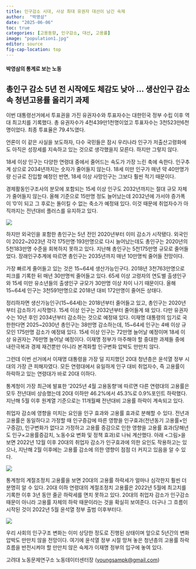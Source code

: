```yaml
---
title: 인구감소 시대, 사상 최대 유권자 대선이 남긴 숙제
author:  "박영삼"
date: "2025-06-06"
toc: true
categories: [고용동향, 인구감소, 대선, 고용률]
image: "population1.jpg"
editor: source
fig-cap-location: top
---
```


#### 박영삼의 통계로 보는 노동

## 총인구 감소 5년 전 시작에도 체감도 낮아 … 생산인구 감소 속 청년고용률 올리기 과제

이번 대통령선거에서 투표권을 가진 유권자수와 투표자수는 대한민국 정부 수립 이후 역대 최고치를 기록했다. 총 유권자수가 4천439만1천명이었고 투표자수는 3천523만6천명이었다. 최종 투표율은 79.4%였다.

언론이 이 같은 사실을 보도하자, 다수 국민들은 잠시 우리나라 인구가 저출산고령화에도 아직은 성장세를 지속하고 있는 것으로 생각했을지 모른다. 하지만 그렇지 않다.

18세 이상 인구는 다양한 연령대 중에서 줄어드는 속도가 가장 느린 축에 속한다. 인구추계 상으로 2034년까지는 숫자가 줄어들지 않는다. 18세 미만 인구가 매년 약 40만명가량 신규로 진입할 예정인 반면, 18세 이상 사망인구는 그보다 훨씬 적기 때문이다.

경제활동인구조사의 분모에 포함되는 15세 이상 인구도 2032년까지는 절대 규모 자체가 줄어들지 않는다. 올해 기준으로 15만명 정도 늘어났는데 2032년에 가서야 증가폭이 ‘0’이 되고 그 후로는 돌이킬 수 없는 축소가 예정돼 있다. 이것 때문에 취업자수가 아직까지는 전년대비 플러스를 유지하고 있다.

![](population2.jpg){fig-align="center"}\

하지만 외국인을 포함한 총인구는 5년 전인 2020년부터 이미 감소가 시작됐다. 외국인이 2022~2023년 각각 175만명·193만명으로 다시 늘어났는데도 총인구는 2020년의 5천183만명 수준을 회복하지 못하고 있다. 지난해 총인구는 5천175만명 규모로 줄어들었다. 장래인구추계에 따르면 총인구는 2035년까지 매년 10만명씩 줄어들 전망이다.

가장 빠르게 줄어들고 있는 것은 15~64세 생산가능인구다. 2018년 3천763만명으로 피크를 기록한 뒤 매년 30만명씩 줄어들고 있다. 65세 이상 고령자의 연도별 출생인구와 15세 미만 유소년들의 출생인구 규모가 30만명 이상 차이 나기 때문이다. 올해 15~64세 인구는 3천591만명으로 2018년 대비 172만명이 줄어든 상태다.

정리하자면 생산가능인구(15~64세)는 2018년부터 줄어들고 있고, 총인구는 2020년부터 감소하기 시작했다. 15세 이상 인구는 2032년부터 줄어들게 돼 있다. 다만 유권자 수는 10년 후인 2034년부터 감소하는 것으로 예정돼 있다. 이재명 대통령의 임기로 국한한다면 2025~2030년 총인구는 38만명 감소하는데, 15~64세 인구는 4배 이상 규모인 175만명 감소가 예정돼 있다. 15세 이상 인구는 72만명 늘어날 예정이며 18세 이상 유권자는 76만명 늘어날 예정이다. 이재명 정부가 마주해야 할 중대한 과제들 중에 내란극복과 경제 재건뿐만 아니라 본격화할 인구변화 압박도 만만치 않다.

그런데 이번 선거에서 이재명 대통령을 가장 덜 지지했던 20대 청년층은 윤석열 정부 시대의 가장 큰 피해자였다. 모든 연령대에서 유일하게 인구 대비 취업자수, 즉 고용률이 하락하고 있는 연령대가 바로 20대 이하다.

통계청이 가장 최근에 발표한 ‘2025년 4월 고용동향’에 따르면 다른 연령대의 고용률은 모두 전년대비 상승했는데 20대 이하만 46.2%에서 45.3%로 0.9%포인트 하락했다. 지난해 5월 이후 원계열 기준으로는 11개월째 전년대비 고용률 하락이 계속되고 있다.

취업자 감소에 영향을 미치는 요인을 인구 효과와 고용률 효과로 분해할 수 있다. 전년과 고용률은 동일하다고 가정할 때 인구증감에 따른 영향을 인구효과(전년동기 고용률×인구증감), 인구변화가 없다고 가정하고 고용률 증감으로 인한 영향을 고용률 효과(당해년도 인구×고용률증감치, 노동수요 변화 및 정책 효과)로 나눠 계산했다. 아래 <그림>을 보면 2022년 12월 이후 20대의 취업자 감소가 인구효과에 의한 요인도 작용하고는 있으나, 지난해 2월 이후에는 고용률 감소에 의한 영향이 점점 더 커지고 있음을 알 수 있다.


![](population3.jpg){fig-align="center"}\


통계청의 계절조정치 고용률을 보면 20대의 고용률 하락세가 얼마나 심각한지 훨씬 더 분명히 알 수 있다. 20대 이하 연령대의 계절조정치 고용률은 2022년 5월에 최고치를 기록한 이후 3년 동안 줄곧 하락세를 면치 못하고 있다. 20대의 취업자 감소가 인구감소 때문이 아니라 고용률 자체의 하락 때문이라는 것을 확실히 보여준다. 더구나 그 흐름이 시작된 것이 2022년 5월 윤석열 정부 출범 이후부터다.


![](population4.jpg){fig-align="center"}\

우리 사회의 인구구조 변화는 이미 상당한 정도로 진행된 상태이며 앞으로 5년간의 변화 압박도 만만치 않을 전망이다. 여기에 윤석열 정부 시절 망쳐 놓은 청년층의 고용률 하락 흐름을 반전시켜야 할 만만치 않은 숙제가 이재명 정부의 입구에 놓여 있다.

고려대 노동문제연구소 노동데이터센터장 ([youngsampk\@gmail.com](youngsampk@gmail.com))

